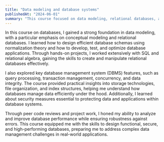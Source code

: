 ```yaml
---
title: "Data modeling and database systems"
publishedAt: "2024-06-01"
summary: "This course focused on data modeling, relational databases, and database management systems. (Data modeling and database systems - IDATG2204)"
---
```


In this course on databases, I gained a strong foundation in data modeling, with a particular emphasis on conceptual modeling and relational databases. I learned how to design efficient database schemas using normalization theory and how to develop, test, and optimize database applications. Through hands-on projects, I worked extensively with SQL and relational algebra, gaining the skills to create and manipulate relational databases effectively.

I also explored key database management system (DBMS) features, such as query processing, transaction management, concurrency, and data integrity. The course provided practical insights into storage technologies, file organization, and index structures, helping me understand how databases manage data efficiently under the hood. Additionally, I learned about security measures essential to protecting data and applications within database systems.

Through peer code reviews and project work, I honed my ability to analyze and improve database performance while ensuring robustness against errors. This course equipped me with the skills to design functional, secure, and high-performing databases, preparing me to address complex data management challenges in real-world applications.